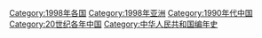{{portal|中华人民共和国}}
{{Commonscat|1998 in China}}
{{Year by category
|m=1
|c=9
|d=9
|y=8
|cat=中国
|sortkey=中国
|parent=20世纪各年中国
|subcat=1990年代中国
}}

{{Catmore}}
[[Category:1998年各国|Category:1998年各国]]
[[Category:1998年亚洲|Category:1998年亚洲]]
[[Category:1990年代中国|Category:1990年代中国]]
[[Category:20世纪各年中国|Category:20世纪各年中国]]
[[Category:中华人民共和国编年史‎|Category:中华人民共和国编年史‎]]